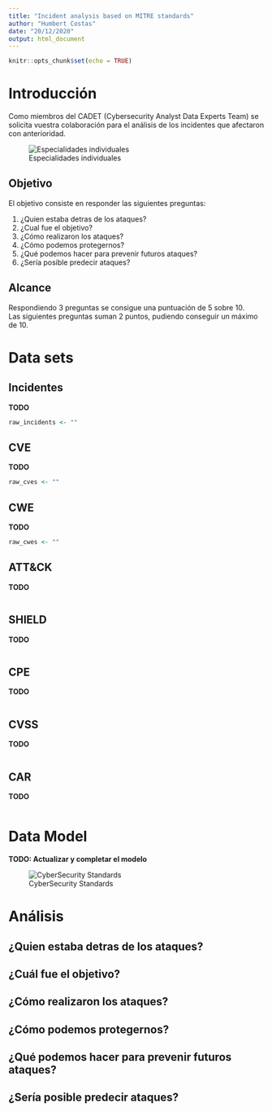 ```yaml
---
title: "Incident analysis based on MITRE standards"
author: "Humbert Costas"
date: "20/12/2020"
output: html_document
---
```


```r
knitr::opts_chunk$set(echo = TRUE)
```

# Introducción

Como miembros del CADET (Cybersecurity Analyst Data Experts Team) se solicita 
vuestra colaboración para el análisis de los incidentes que afectaron con anterioridad.

![Especialidades individuales](doc/cadet.png)


## Objetivo

El objetivo consiste en responder las siguientes preguntas:

  1. ¿Quien estaba detras de los ataques?
  2. ¿Cual fue el objetivo?
  3. ¿Cómo realizaron los ataques?
  4. ¿Cómo podemos protegernos?
  5. ¿Qué podemos hacer para prevenir futuros ataques?
  6. ¿Sería posible predecir ataques?

## Alcance

Respondiendo 3 preguntas se consigue una puntuación de 5 sobre 10.  
Las siguientes preguntas suman 2 puntos, pudiendo conseguir un máximo de 10.

# Data sets

## Incidentes

__TODO__

```r
raw_incidents <- ""
```

## CVE

__TODO__

```r
raw_cves <- ""
```

## CWE

__TODO__

```r
raw_cwes <- ""
```

## ATT&CK

__TODO__

```r
```

## SHIELD

__TODO__

```r
```

## CPE

__TODO__

```r
```


## CVSS

__TODO__

```r
```


## CAR

__TODO__

```r
```

# Data Model

__TODO: Actualizar y completar el modelo__

![CyberSecurity Standards](doc/standards.svg)

# Análisis

## ¿Quien estaba detras de los ataques?

## ¿Cuál fue el objetivo?

## ¿Cómo realizaron los ataques?

## ¿Cómo podemos protegernos?

## ¿Qué podemos hacer para prevenir futuros ataques?

## ¿Sería posible predecir ataques?


